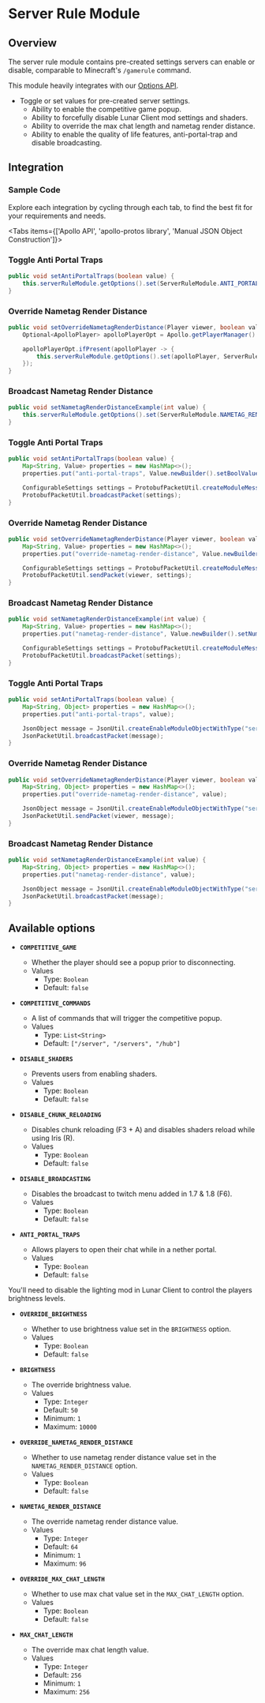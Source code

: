 
# Server Rule Module

## Overview

The server rule module contains pre-created settings servers can enable or disable, comparable to Minecraft's `/gamerule` command.

This module heavily integrates with our [Options API](/apollo/developers/options).

- Toggle or set values for pre-created server settings.
  - Ability to enable the competitive game popup.
  - Ability to forcefully disable Lunar Client mod settings and shaders.
  - Ability to override the max chat length and nametag render distance.
  - Ability to enable the quality of life features, anti-portal-trap and disable broadcasting.

## Integration

### Sample Code
Explore each integration by cycling through each tab, to find the best fit for your requirements and needs.

<Tabs items={['Apollo API', 'apollo-protos library', 'Manual JSON Object Construction']}>

<Tab>

### Toggle Anti Portal Traps

```java
public void setAntiPortalTraps(boolean value) {
    this.serverRuleModule.getOptions().set(ServerRuleModule.ANTI_PORTAL_TRAPS, value);
}
```

### Override Nametag Render Distance

```java
public void setOverrideNametagRenderDistance(Player viewer, boolean value) {
    Optional<ApolloPlayer> apolloPlayerOpt = Apollo.getPlayerManager().getPlayer(viewer.getUniqueId());

    apolloPlayerOpt.ifPresent(apolloPlayer -> {
        this.serverRuleModule.getOptions().set(apolloPlayer, ServerRuleModule.OVERRIDE_NAMETAG_RENDER_DISTANCE, value);
    });
}
```

### Broadcast Nametag Render Distance

```java
public void setNametagRenderDistanceExample(int value) {
    this.serverRuleModule.getOptions().set(ServerRuleModule.NAMETAG_RENDER_DISTANCE, value);
}
```

</Tab>

<Tab>

### Toggle Anti Portal Traps

```java
public void setAntiPortalTraps(boolean value) {
    Map<String, Value> properties = new HashMap<>();
    properties.put("anti-portal-traps", Value.newBuilder().setBoolValue(value).build());

    ConfigurableSettings settings = ProtobufPacketUtil.createModuleMessage("server_rule", properties);
    ProtobufPacketUtil.broadcastPacket(settings);
}
```

### Override Nametag Render Distance

```java
public void setOverrideNametagRenderDistance(Player viewer, boolean value) {
    Map<String, Value> properties = new HashMap<>();
    properties.put("override-nametag-render-distance", Value.newBuilder().setBoolValue(value).build());

    ConfigurableSettings settings = ProtobufPacketUtil.createModuleMessage("server_rule", properties);
    ProtobufPacketUtil.sendPacket(viewer, settings);
}
```

### Broadcast Nametag Render Distance

```java
public void setNametagRenderDistanceExample(int value) {
    Map<String, Value> properties = new HashMap<>();
    properties.put("nametag-render-distance", Value.newBuilder().setNumberValue(value).build());

    ConfigurableSettings settings = ProtobufPacketUtil.createModuleMessage("server_rule", properties);
    ProtobufPacketUtil.broadcastPacket(settings);
}
```

</Tab>

<Tab>

### Toggle Anti Portal Traps

```java
public void setAntiPortalTraps(boolean value) {
    Map<String, Object> properties = new HashMap<>();
    properties.put("anti-portal-traps", value);

    JsonObject message = JsonUtil.createEnableModuleObjectWithType("server_rule", properties);
    JsonPacketUtil.broadcastPacket(message);
}
```

### Override Nametag Render Distance

```java
public void setOverrideNametagRenderDistance(Player viewer, boolean value) {
    Map<String, Object> properties = new HashMap<>();
    properties.put("override-nametag-render-distance", value);

    JsonObject message = JsonUtil.createEnableModuleObjectWithType("server_rule", properties);
    JsonPacketUtil.sendPacket(viewer, message);
}
```

### Broadcast Nametag Render Distance

```java
public void setNametagRenderDistanceExample(int value) {
    Map<String, Object> properties = new HashMap<>();
    properties.put("nametag-render-distance", value);

    JsonObject message = JsonUtil.createEnableModuleObjectWithType("server_rule", properties);
    JsonPacketUtil.broadcastPacket(message);
}
```

</Tab>

</Tabs>

## Available options

- __`COMPETITIVE_GAME`__
    - Whether the player should see a popup prior to disconnecting.
    - Values
        - Type: `Boolean`
        - Default: `false`

- __`COMPETITIVE_COMMANDS`__
    - A list of commands that will trigger the competitive popup.
    - Values
        - Type: `List<String>`
        - Default: `["/server", "/servers", "/hub"]`

- __`DISABLE_SHADERS`__
    - Prevents users from enabling shaders.
    - Values
        - Type: `Boolean`
        - Default: `false`

- __`DISABLE_CHUNK_RELOADING`__
    - Disables chunk reloading (F3 + A) and disables shaders reload while using Iris (R).
    - Values
        - Type: `Boolean`
        - Default: `false`

- __`DISABLE_BROADCASTING`__
    - Disables the broadcast to twitch menu added in 1.7 & 1.8 (F6).
    - Values
        - Type: `Boolean`
        - Default: `false`

- __`ANTI_PORTAL_TRAPS`__
    - Allows players to open their chat while in a nether portal.
    - Values
        - Type: `Boolean`
        - Default: `false`

<Callout type="warning">
  You'll need to disable the lighting mod in Lunar Client to control the players brightness levels.
</Callout>

- __`OVERRIDE_BRIGHTNESS`__
    - Whether to use brightness value set in the `BRIGHTNESS` option.
    - Values
        - Type: `Boolean`
        - Default: `false`

- __`BRIGHTNESS`__
    - The override brightness value.
    - Values
        - Type: `Integer`
        - Default: `50`
        - Minimum: `1`
        - Maximum: `10000`

- __`OVERRIDE_NAMETAG_RENDER_DISTANCE`__
    - Whether to use nametag render distance value set in the `NAMETAG_RENDER_DISTANCE` option.
    - Values
        - Type: `Boolean`
        - Default: `false`

- __`NAMETAG_RENDER_DISTANCE`__
    - The override nametag render distance value.
    - Values
        - Type: `Integer`
        - Default: `64`
        - Minimum: `1`
        - Maximum: `96`

- __`OVERRIDE_MAX_CHAT_LENGTH`__
    - Whether to use max chat value set in the `MAX_CHAT_LENGTH` option.
    - Values
        - Type: `Boolean`
        - Default: `false`

- __`MAX_CHAT_LENGTH`__
    - The override max chat length value.
    - Values
        - Type: `Integer`
        - Default: `256`
        - Minimum: `1`
        - Maximum: `256`

